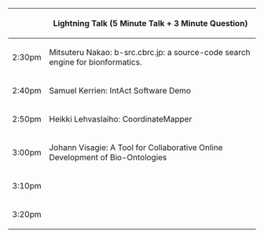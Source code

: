 {| border="1" cellspacing="0" cellpadding="5" align="center"
! &nbsp;
! Lightning Talk (5 Minute Talk + 3 Minute Question)
|-
| 2:30pm 
| Mitsuteru Nakao: b-src.cbrc.jp: a source-code search engine for bionformatics.
|-
| 2:40pm
| Samuel Kerrien: IntAct Software Demo
|-
| 2:50pm
| Heikki Lehvaslaiho: CoordinateMapper
|-
| 3:00pm
| Johann Visagie: A Tool for Collaborative Online Development of Bio-Ontologies
|-
| 3:10pm
| &nbsp;
|-
| 3:20pm
| &nbsp;
| &nbsp;
|}